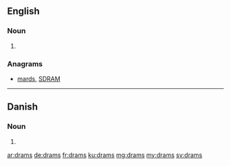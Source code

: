 ==English==

===Noun===
{{head|en|plural}}

# {{plural of|dram|lang=en}}

===Anagrams===
* [[mards#English|mards]], [[SDRAM#English|SDRAM]]

----

==Danish==

===Noun===
{{head|da|noun form|g=c}}

# {{genitive singular indefinite of|dram|lang=da}}

[[ar:drams]]
[[de:drams]]
[[fr:drams]]
[[ku:drams]]
[[mg:drams]]
[[my:drams]]
[[sv:drams]]